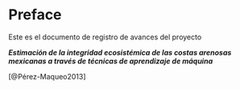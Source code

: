 # Preface {.unnumbered}

Este es el documento de registro de avances del proyecto

***Estimación de la integridad ecosistémica de las costas arenosas mexicanas a través de técnicas de aprendizaje de máquina***

[@Pérez-Maqueo2013]
